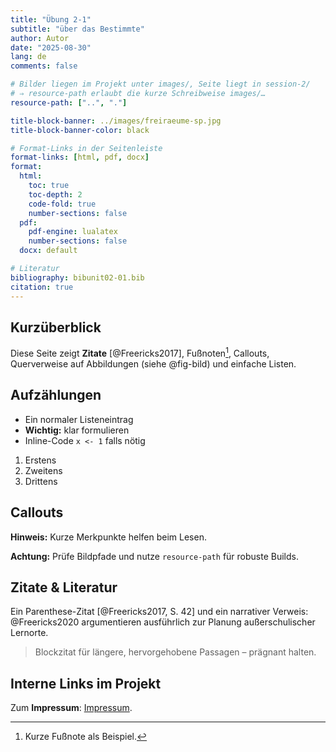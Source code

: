 ```yaml
---
title: "Übung 2-1"
subtitle: "über das Bestimmte"
author: Autor
date: "2025-08-30"
lang: de
comments: false

# Bilder liegen im Projekt unter images/, Seite liegt in session-2/
# ⇒ resource-path erlaubt die kurze Schreibweise images/…
resource-path: ["..", "."]

title-block-banner: ../images/freiraeume-sp.jpg
title-block-banner-color: black

# Format-Links in der Seitenleiste
format-links: [html, pdf, docx]
format:
  html:
    toc: true
    toc-depth: 2
    code-fold: true
    number-sections: false
  pdf:
    pdf-engine: lualatex
    number-sections: false
  docx: default

# Literatur
bibliography: bibunit02-01.bib
citation: true
---
```


## Kurzüberblick

Diese Seite zeigt **Zitate** [@Freericks2017], Fußnoten^[Kurze Fußnote als Beispiel.], Callouts, Querverweise auf Abbildungen (siehe @fig-bild) und einfache Listen.


## Aufzählungen

- Ein normaler Listeneintrag
- **Wichtig:** klar formulieren
- Inline-Code `x <- 1` falls nötig

1. Erstens
2. Zweitens
3. Drittens

## Callouts

::: {.callout-note}
**Hinweis:** Kurze Merkpunkte helfen beim Lesen.
:::

::: {.callout-warning}
**Achtung:** Prüfe Bildpfade und nutze `resource-path` für robuste Builds.
:::

## Zitate & Literatur

Ein Parenthese-Zitat [@Freericks2017, S. 42] und ein narrativer Verweis: @Freericks2020 argumentieren ausführlich zur Planung außerschulischer Lernorte.

> Blockzitat für längere, hervorgehobene Passagen – prägnant halten.


## Interne Links im Projekt

Zum **Impressum**: [Impressum](../base/impressum.qmd).

